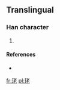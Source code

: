 ==Translingual==

===Han character===
{{Han char|rn=96|rad=玉|as=06|sn=10|four=|canj=一土十大心 (MGJKP)}}

# {{defn|Han|sort=玉06}}

====References====
* {{Han ref|kx=0732.021|dkj=20982|hdz=21109.120|uh=73EF|ud=29679}}

[[fr:珯]]
[[pl:珯]]